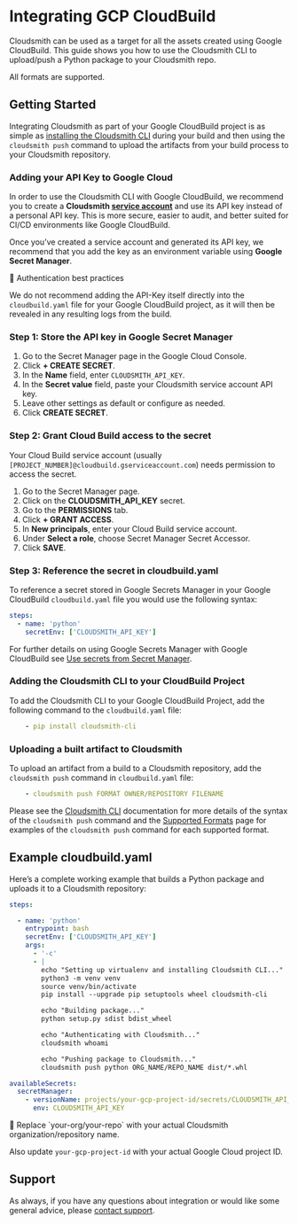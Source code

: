 

# Integrating GCP CloudBuild

Cloudsmith can be used as a target for all the assets created using Google CloudBuild. This guide shows you how to use the Cloudsmith CLI to upload/push a Python package to your Cloudsmith repo.

All formats are supported.

## Getting Started

Integrating Cloudsmith as part of your Google CloudBuild project is as simple as [installing the Cloudsmith CLI](/developer-tools/cli) during your build and then using the `cloudsmith push` command to upload the artifacts from your build process to your Cloudsmith repository.

### Adding your API Key to Google Cloud

In order to use the Cloudsmith CLI with Google CloudBuild, we recommend you to create a **Cloudsmith [service account](/accounts-and-teams/service-accounts)** and use its API key instead of a personal API key. This is more secure, easier to audit, and better suited for CI/CD environments like Google CloudBuild.

Once you’ve created a service account and generated its API key, we recommend that you add the key as an environment variable using **Google Secret Manager**. 

<Note>
📘 Authentication best practices

We do not recommend adding the API-Key itself directly into the `cloudbuild.yaml` file for your Google CloudBuild project, as it will then be revealed in any resulting logs from the build.
</Note>

### Step 1: Store the API key in Google Secret Manager

1. Go to the Secret Manager page in the Google Cloud Console.
2. Click **+ CREATE SECRET**.
3. In the **Name** field, enter `CLOUDSMITH_API_KEY`.
4. In the **Secret value** field, paste your Cloudsmith service account API key.
5. Leave other settings as default or configure as needed.
6. Click **CREATE SECRET**.

### Step 2: Grant Cloud Build access to the secret

Your Cloud Build service account (usually `[PROJECT_NUMBER]@cloudbuild.gserviceaccount.com`) needs permission to access the secret.

1. Go to the Secret Manager page.
2. Click on the **CLOUDSMITH_API_KEY** secret.
3. Go to the **PERMISSIONS** tab.
4. Click **+ GRANT ACCESS**.
5. In **New principals**, enter your Cloud Build service account.
6. Under **Select a role**, choose Secret Manager Secret Accessor.
7. Click **SAVE**.

### Step 3: Reference the secret in cloudbuild.yaml

To reference a secret stored in Google Secrets Manager in your Google CloudBuild `cloudbuild.yaml` file you would use the following syntax: 

```yaml
steps:
  - name: 'python'
    secretEnv: ['CLOUDSMITH_API_KEY']
```

For further details on using Google Secrets Manager with Google CloudBuild see [Use secrets from Secret Manager](https://cloud.google.com/build/docs/securing-builds/use-secrets).

### Adding the Cloudsmith CLI to your CloudBuild Project

To add the Cloudsmith CLI to your Google CloudBuild Project, add the following command to the `cloudbuild.yaml` file: 

```yaml
    - pip install cloudsmith-cli
```

### Uploading a built artifact to Cloudsmith

To upload an artifact from a build to a Cloudsmith repository, add the `cloudsmith push` command in `cloudbuild.yaml` file: 

```yaml
    - cloudsmith push FORMAT OWNER/REPOSITORY FILENAME
```

Please see the [Cloudsmith CLI](/developer-tools/cli) documentation for more details of the syntax of the `cloudsmith push` command and the [Supported Formats](/formats) page for examples of the `cloudsmith push` command for each supported format.

## Example cloudbuild.yaml

Here’s a complete working example that builds a Python package and uploads it to a Cloudsmith repository:

```yaml
steps:

  - name: 'python'
    entrypoint: bash
    secretEnv: ['CLOUDSMITH_API_KEY']
    args:
      - '-c'
      - |
        echo "Setting up virtualenv and installing Cloudsmith CLI..."
        python3 -m venv venv
        source venv/bin/activate
        pip install --upgrade pip setuptools wheel cloudsmith-cli

        echo "Building package..."
        python setup.py sdist bdist_wheel

        echo "Authenticating with Cloudsmith..."
        cloudsmith whoami 

        echo "Pushing package to Cloudsmith..."
        cloudsmith push python ORG_NAME/REPO_NAME dist/*.whl

availableSecrets:
  secretManager:
    - versionName: projects/your-gcp-project-id/secrets/CLOUDSMITH_API_KEY/versions/latest
      env: CLOUDSMITH_API_KEY
```

<Note>
📘 Replace `your-org/your-repo` with your actual Cloudsmith organization/repository name.

Also update `your-gcp-project-id` with your actual Google Cloud project ID.
</Note>

## Support

As always, if you have any questions about integration or would like some general advice, please [contact support](https://cloudsmith.com/company/contact-us).